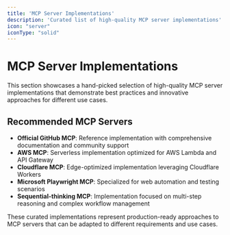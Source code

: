 ```yaml
---
title: 'MCP Server Implementations'
description: 'Curated list of high-quality MCP server implementations'
icon: "server"
iconType: "solid"
---
```


# <Icon icon="server" iconType="solid" color="#3B82F6" /> MCP Server Implementations

This section showcases a hand-picked selection of high-quality MCP server implementations that demonstrate best practices and innovative approaches for different use cases.

## <Icon icon="star" iconType="solid" /> Recommended MCP Servers

- <Icon icon="github" iconType="brands" /> **Official GitHub MCP**: Reference implementation with comprehensive documentation and community support
- <Icon icon="aws" iconType="brands" /> **AWS MCP**: Serverless implementation optimized for AWS Lambda and API Gateway
- <Icon icon="cloudflare" iconType="brands" /> **Cloudflare MCP**: Edge-optimized implementation leveraging Cloudflare Workers
- <Icon icon="microsoft" iconType="brands" /> **Microsoft Playwright MCP**: Specialized for web automation and testing scenarios
- <Icon icon="brain" iconType="solid" /> **Sequential-thinking MCP**: Implementation focused on multi-step reasoning and complex workflow management

These curated implementations represent production-ready approaches to MCP servers that can be adapted to different requirements and use cases. 